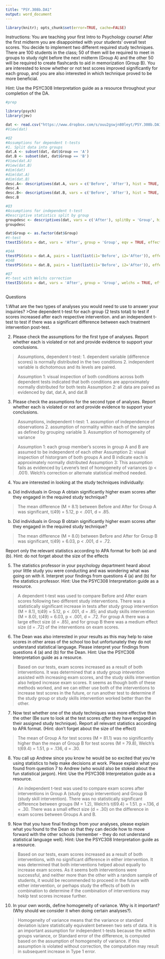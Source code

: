 ---
title: "PSY.308b.DA1"
output: word_document
---
  <!-- LEAVE THIS HERE, DO NOT PUT ANY CODE ABOVE IT -->
```{r, echo=FALSE, results=FALSE, message=FALSE, cache=FALSE}
library(knitr); opts_chunk$set(error=TRUE, cache=FALSE)

```

Instructions:
You are teaching your first Intro to Psychology course! After the first midterm you are disappointed with your students' overall test scores. You decide to implement two different required study techniques. There are 100 students in the class; 50 of them will be required to meet in groups to study right before the next midterm (Group A) and the other 50 will be required to create flashcards to aid in memorization (Group B). You are interested to know whether or not test scores improved significantly for each group, and you are also interested in which technique proved to be more beneficial. 

Hint: Use the PSYC308 Interpretation guide as a resource throughout your completion of the DA.


```{r}
#prep

library(psych)
library(jmv)

dat <- read.csv("https://www.dropbox.com/s/ouu2gswjn80leyt/PSY.308b.DA1.csv?dl=1")
#View(dat)
```


```{r}
#Q2
#Assumptions for dependent t-tests
#1. Split data into groups
dat.A <- subset(dat, dat$Group == 'A')
dat.B <- subset(dat, dat$Group == 'B')
#View(dat.A)
#View(dat.B)
#dim(dat)
#dim(dat.A)
#dim(dat.B)
desc.A<- descriptives(dat.A, vars = c('Before', 'After'), hist = TRUE, sd = TRUE, se = TRUE, skew = TRUE, kurt = TRUE)
desc.A
desc.B<- descriptives(dat.B, vars = c('Before', 'After'), hist = TRUE, sd = TRUE, se = TRUE, skew = TRUE, kurt = TRUE)
desc.B

```

```{r}
#Q3 
#Assumptions for independent t-test
#Descriptive statistics split by group
groupdesc <- descriptives(dat, vars = c('After'), splitBy = 'Group', hist = TRUE, sd = TRUE, se = TRUE, skew = TRUE, kurt = TRUE)
groupdesc

dat$Group <- as.factor(dat$Group)
#t-test
ttestIS(data = dat, vars = 'After', group = 'Group', eqv = TRUE, effectSize = TRUE, ci = TRUE, desc = TRUE)

```

```{r}
#Q4A 
ttestPS(data = dat.A, pairs = list(list(i1='Before', i2='After')), effectSize = TRUE, ci = TRUE, desc = TRUE)
#Q4B
ttestPS(data = dat.B, pairs = list(list(i1='Before', i2='After')), effectSize = TRUE, ci = TRUE, desc = TRUE)

```

```{r}
#Q7
#t-test with Welchs correction
ttestIS(data = dat, vars = 'After', group = 'Group', welchs = TRUE, effectSize = TRUE, ci = TRUE, desc = TRUE)
 
```

Questions 

1.What are the two types of analyses you would need to use to answer your inquiries?
>One dependent t-test for each group (2 tests total) to test if scores increased after each respective intervention. and an independent t-test to test if there was a significant difference between each treatment intervention post-test.

2. Please check the assumptions for the first type of analyses. Report whether each is violated or not and provide evidence to support your conclusions.

>Assumptions, dependent t-test: 1. dependent variable (difference scores) is normally distributed in the two conditions 2. independent variable is dichotomous and its levels are paired.

>Assumption 1: visual inspection of both conditions across both dependent tests indicated that both conditions are approximately normally distributed for both tests
>Assumption 2: all data are paired as evidenced by dat, dat.A, and dat.B

3. Please check the assumptions for the second type of analyses. Report whether each is violated or not and provide evidence to support your conclusions.

>Assumptions, independent t-test: 1. assumption of independence of observations 2. assumption of normality within each of the samples as defined by grouping variable 3. Assumption of homogeneity of variance

>Assumption 1: each group member's scores in group A and B are assumed to be independent of each other
>Assumption 2: visual inspection of historgram of both groups A and B indicate each is approximately normally distributed
>Assumption 3: This assumption fails as evidenced by Levene's test of homogeneity of variances (p < .001). Welch's correction or alternate statistical method needed.


4. You are interested in looking at the study techniques individually: 
(a) Did individuals in Group A obtain significantly higher exam scores after they engaged in the required study technique? 

>The mean difference (M = 8.1) between Before and After for Group A was significant, t(49) = 5.12, p < .001, d = .85.

(b) Did individuals in Group B obtain significantly higher exam scores after they engaged in the required study technique? 

>The mean difference (M = 8.0) between Before and After for Group B was significant, t(49) = 6.03, p < .001, d = .72.

Report only the relevant statistics according to APA format for both (a) and (b). Hint: do not forget about the size of the effects

5. The statistics professor in your psychology department heard about your little study you were conducting and was wondering what was going on with it. Interpret your findings from questions 4 (a) and (b) for the statistics professor. Hint: Use the PSYC308 Interpretation guide as a resource.

>A dependent t-test was used to compare Before and After exam scores following two different study interventions. There was a statistically significant increase in tests after study group intervention (M = 8.1), t(49) = 5.12, p < .001, d = .85; and study skills intervention (M = 8.0), t(49) = 6.03, p < .001, d = .72. For group A there was a large effect size (d = .85), and for group B there was a medium effect size (d = .72) of the interventions on exam scores.

6. The Dean was also interested in your results as this may help to raise scores in other areas of the school too but unfortunately they do not understand statistical language. Please interpret your findings from questions 4 (a) and (b) for the Dean. Hint: Use the PSYC308 Interpretation guide as a resource.

>Based on our tests, exam scores increased as a result of both interventions. It was determined that a study group intevention assisted with increasing exam scores, and the study skills intervention also helped increase exam scores. It seems as though both of these methods worked, and we can either use both of the interventions to increase test scores in the future, or run another test to determine if the study group or study skills intervention worked better than the other.

7. Now test whether one of the study techniques was more effective than the other (Be sure to look at the test scores *after* they have engaged in their assigned study technique). Report all relevant statistics according to APA format. (Hint: don't forget about the size of the effect)

>The mean of Group A for test scores (M = 81.1) was no significantly higher than the mean of Group B for test scores (M = 79.8), Welch's t(69.4) = 1.51, p = .136, d = .30.

8. You call up Andrew since you know he would be so excited that you're using statistics to help make decisions at work. Please explain what you found from question 7 to Andrew (who would also be stoked about the fun statistical jargon). Hint: Use the PSYC308 Interpretation guide as a resource.

>An independent t-test was used to compare exam scores after interventions in Group A (study group intervention) and Group B (study skill intervention). There was no statistically significant difference between groups (M = 1.2), Welch's t(69.4) = 1.51. p =.136, d = .30. There was a small effect size (d = .30) on the difference in exam scores between Groups A and B.

9. Now that you have final findings from your analyses, please explain what you found to the Dean so that they can decide how to move forward with the other schools (remember - they do not understand statistical language well). Hint: Use the PSYC308 Interpretation guide as a resource.

>Based on our tests, exam scores increased as a result of both interventions, with no significant difference in either intervention. It was determined that both interventions helped about equally to increase exam scores. As it seems both interventions were successful, and neither more than the other with a random sample of students, it would be recommended to proceed in the future with either intervention, or perhaps study the effects of both in combination to determine if the combination of interventions may heklp test scores increase further.

10. In your own words, define homogeneity of variance. Why is it important? (Why should we consider it when doing certain analyses?).

>Homogeneity of variance means that the variance or standard deviation is/are statistically equivalent between two sets of data. It is an important assumption for independent t-tests because the within groups variance, or Standard error of the difference, is computed based on the assumption of homogeneity of variance. if this assumption is violated without correction, the computation may result in subsequent increase in Type 1 error.
